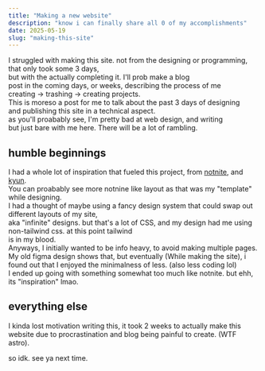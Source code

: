 ```yaml
---
title: "Making a new website"
description: "know i can finally share all 0 of my accomplishments"
date: 2025-05-19
slug: "making-this-site"
---
```


I struggled with making this site. not from
the designing or programming, that only took some 3 days,  
but with the actually completing it. I'll prob make a blog  
post in the coming days, or weeks, describing the process of me  
creating -> trashing -> creating projects.  
This is moreso a post for me to talk about the past 3 days of designing  
and publishing this site in a technical aspect.  
as you'll proabably see, I'm pretty bad at web design, and writing  
but just bare with me here. There will be a lot of rambling.

## humble beginnings

I had a whole lot of inspiration that fueled this project, from [notnite](https://notnite.com), and [kyun](https://kyun.host).  
You can proabably see more notnine like layout as that was my "template" while designing.  
I had a thought of maybe using a fancy design system that could swap out different layouts of my site,  
aka "infinite" designs. but that's a lot of CSS, and my design had me using non-tailwind css. at this point tailwind  
is in my blood.  
Anyways, I initially wanted to be info heavy, to avoid making multiple pages.  
My old figma design shows that, but eventually (While making the site), i found out that I enjoyed the minimalness of less. (also less coding lol)  
I ended up going with something somewhat too much like notnite. but ehh, its "inspiration" lmao.

## everything else

I kinda lost motivation writing this, it took 2 weeks to actually make this website due to procrastination and blog being painful to create. (WTF astro).

so idk.
see ya next time.
